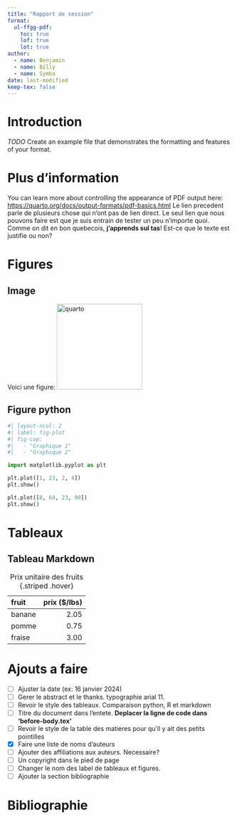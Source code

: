 ```yaml
---
title: "Rapport de session"
format:
  ul-ffgg-pdf:
    toc: true
    lof: true
    lot: true
author: 
  - name: Benjamin
  - name: Billy
  - name: Symba
date: last-modified
keep-tex: false
---
```


# Introduction

*TODO* Create an example file that demonstrates the formatting and features of your format.

# Plus d'information

You can learn more about controlling the appearance of PDF output here: <https://quarto.org/docs/output-formats/pdf-basics.html> Le lien precedent parle de plusieurs chose qui n'ont pas de lien direct. Le seul lien que nous pouvons faire est que je suis entrain de tester un peu n'importe quoi. Comme on dit en bon quebecois, **j'apprends sul tas**! Est-ce que le texte est justifie ou non?

\newpage

# Figures

## Image

Voici une figure: \newline 
![quarto](images/logo-quarto.png){width="2in" fig-align="center"}

## Figure python

``` python
#| layout-ncol: 2
#| label: fig-plot
#| fig-cap: 
#|   - "Graphique 1"
#|   - "Graphique 2"

import matplotlib.pyplot as plt

plt.plot([1, 23, 2, 4])
plt.show()

plt.plot([8, 64, 23, 90])
plt.show()
```

\newpage

# Tableaux

## Tableau Markdown

|**fruit**|**prix (\$/lbs)**|
|:----|----:|
|banane|2.05|
|pomme|0.75|
|fraise|3.00|

: Prix unitaire des fruits {.striped .hover} 

# Ajouts a faire

- [ ] Ajuster la date (ex: 16 janvier 2024)
- [ ] Gerer le abstract et le thanks. typographie arial 11.
- [ ] Revoir le style des tableaux. Comparaison python, R et markdown
- [ ] Titre du document dans l'entete. **Deplacer la ligne de code dans 'before-body.tex'**
- [ ] Revoir le style de la table des matieres pour qu'il y ait des petits pointilles
- [X] Faire une liste de noms d'auteurs
- [ ] Ajouter des affiliations aux auteurs. Necessaire?
- [ ] Un copyright dans le pied de page
- [ ] Changer le nom des label de tableaux et figures.
- [ ] Ajouter la section bibliographie

# Bibliographie

